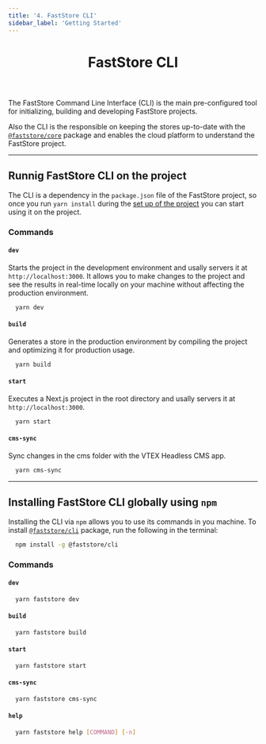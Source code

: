 ```yaml
---
title: '4. FastStore CLI'
sidebar_label: 'Getting Started'
---
```



<header>

# FastStore CLI

</header>

The FastStore Command Line Interface (CLI) is the main pre-configured tool for initializing, building and developing FastStore projects.

Also the CLI is the responsible on keeping the stores up-to-date with the [`@faststore/core`](/docs/getting-started/3-project-structure#faststorecore) package and enables the cloud platform to understand the FastStore project.

---

## Runnig FastStore CLI on the project

The CLI is a dependency in the `package.json` file of the FastStore project, so once you run `yarn install` during the [set up of the project](/docs/getting-started/2-setting-up-the-project) you can start using it on the project.

### Commands

#### `dev`

Starts the project in the development environment and usally servers it at `http://localhost:3000`. It allows you to make changes to the project and see the results in real-time locally on your machine without affecting the production environment.

```bash
  yarn dev
```

#### `build`

Generates a store in the production environment by compiling the project and optimizing it for production usage.

```bash
  yarn build
```

#### `start`

Executes a Next.js project in the root directory and usally servers it at `http://localhost:3000`.

```bash
  yarn start
```

#### `cms-sync`

Sync changes in the cms folder with the VTEX Headless CMS app.

```bash
  yarn cms-sync
```

---

## Installing FastStore CLI globally using `npm`

Installing the CLI via `npm` allows you to use its commands in you machine. To install [`@faststore/cli`](https://www.npmjs.com/package/@faststore/cli) package, run the following in the terminal:

```bash
  npm install -g @faststore/cli
```

### Commands

#### `dev`

```bash
  yarn faststore dev
```

#### `build`

```bash
  yarn faststore build
```

#### `start`

```bash
  yarn faststore start
```

#### `cms-sync`

```bash
  yarn faststore cms-sync
```

#### `help`

```bash
  yarn faststore help [COMMAND] [-n]
```
